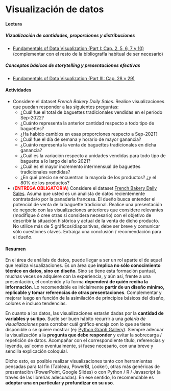 # Visualización de datos

#### Lectura

##### Vizualización de cantidades, proporciones y distribuciones

- [Fundamentals of Data Visualization (Part I: Cap. 2, 5, 6, 7 y 10)](https://clauswilke.com/dataviz) (complementar con el resto de la bibliografía habitual de ser necesario)

##### Conceptos básicos de storytelling y presentaciones efectivas

- [Fundamentals of Data Visualization (Part III: Cap. 28 y 29)](https://clauswilke.com/dataviz)
   
#### Actividades

- Considere el dataset _French Bakery Daily Sales_. Realice visualizaciones que puedan responder a las siguientes preguntas:
    - ¿Cuál fue el total de baguettes tradicionales vendidas en el período Sep-2022?
    - ¿Cuánto representa la anterior cantidad respecto a todo tipo de baguettes?
    - ¿Ha habido cambios en esas proporciones respecto a Sep-2021?
    - ¿Cuál fue el día de semana y horario de mayor ganancia?
    - ¿Cuánto representa la venta de baguettes tradicionales en dicha ganancia?
    - ¿Cuál es la variación respecto a unidades vendidas para todo tipo de baguette a lo largo del año 2021?
    - ¿Cuál es el mayor incremento intermensual de baguettes tradicionales vendidas?
    - ¿En qué precio se encuentran la mayoría de los productos? ¿y el 80% de los productos?
- (<span style="color:red">**ENTREGA OBLIGATORIA**</span>) Considere el dataset [French Bakery Daily Sales](https://drive.google.com/drive/folders/1Lprg5DfAXRnUcmYi5TdzfpKIzQ49ITuq?usp=share_link). Asuma que usted es un analista de datos recientemente contratada/o por la panadería francesa. El dueño busca entender el potencial de venta de la baguette tradicional. Realice una presentación de negocio con las visualizaciones anteriores que considere relevantes (modifíque ó cree otras si considera necesario) con el objetivo de describir la situación histórica y actual de la venta de dicho producto. No utilice más de 5 gráficos/diapositivas, debe ser breve y comunicar sólo cuestiones claves. Extraiga una conclusión / recomendación para el dueño.

#### Resumen

En el área de análisis de datos, puede llegar a ser un rol aparte el de aquel que realiza visualizaciones. Es un área que **implica no sólo conocimiento técnico en datos, sino en diseño**. Sino se tiene esta formación puntual, muchas veces se adquiere con la experiencia, y aún así, frente a una presentación, el contenido y la forma **dependerá de quién reciba la información**. Lo recomendable es inicialmente **partir de un diseño mínimo, replicable y tomar referencias de otras presentaciones**. Complementar y mejorar luego en función de la asimilación de principios básicos del diseño, colores e incluso tendencias.

En cuanto a los datos, las visualizaciones estarán dadas por la **cantidad de variables y su tipo**. Suele ser buen hábito recurrir a una _galería de visualizaciones_ para corrobar cuál gráfico encaja con lo que se tiene disponible o se quiere mostrar (ej: [Python Graph Gallery](https://www.python-graph-gallery.com/)). Siempre adecuar la visualización a la **pregunta que debe responder** y evitar la sobrecarga / repetición de datos. Acompañar con el correspondiente título, referencias y leyenda, así como eventualmente, si fuese necesario, con una breve y sencilla explicación coloquial.

Dicho esto, es posible realizar visualizaciones tanto con herramientas pensadas para tal fin (Tableau, PowerBI, Looker), otras más genéricas de presentaciòn (PowerPoint, Google Slides) o con Python / R / Javascript (a través de las librerías adecuadas). En ese sentido, lo recomendable es **adoptar una en particular y profundizar en su uso**.

